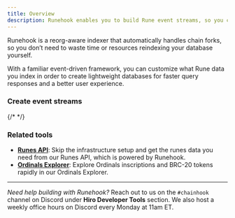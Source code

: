 ```yaml
---
title: Overview
description: Runehook enables you to build Rune event streams, so you can create accurate, lightweight databases that gracefully handle Bitcoin forks and reorgs.
---
```



Runehook is a reorg-aware indexer that automatically handles chain forks, so you don’t need to waste time or resources reindexing your database yourself.

With a familiar event-driven framework, you can customize what Rune data you index in order to create lightweight databases for faster query responses and a better user experience.

### Create event streams

{/* <Cards>
  <Card
    href="/bitcoin/ordhook/guides/scan-ordinals-activity"
    title="Scan past Ordinals activity"
    description="Fetch historical ordinals activity, whether for a range of blocks or for a particular inscription."
  />
  <Card
    href="/bitcoin/ordhook/guides/stream-ordinals-activity"
    title="Stream Ordinals activity"
    description="Create webhook-like triggers that target and post ordinal activity to a custom source."
  />
  <Card
    href="/bitcoin/ordhook/guides/ordhook-as-a-service"
    title="Run Ordhook as a Service"
    description="Interact and manage incoming Ordinals activity with your own service."
  />
</Cards> */}

### Related tools

- **[Runes API](/bitcoin/runes/api)**: Skip the infrastructure setup and get the runes data you need from our Runes API, which is powered by Runehook.
- **[Ordinals Explorer](/ordinals/explorer)**: Explore Ordinals inscriptions and BRC-20 tokens rapidly in our Ordinals Explorer.

---

_Need help building with Runehook?_ Reach out to us on the `#chainhook` channel on Discord under **Hiro Developer Tools** section. We also host a weekly office hours on Discord every Monday at 11am ET.

